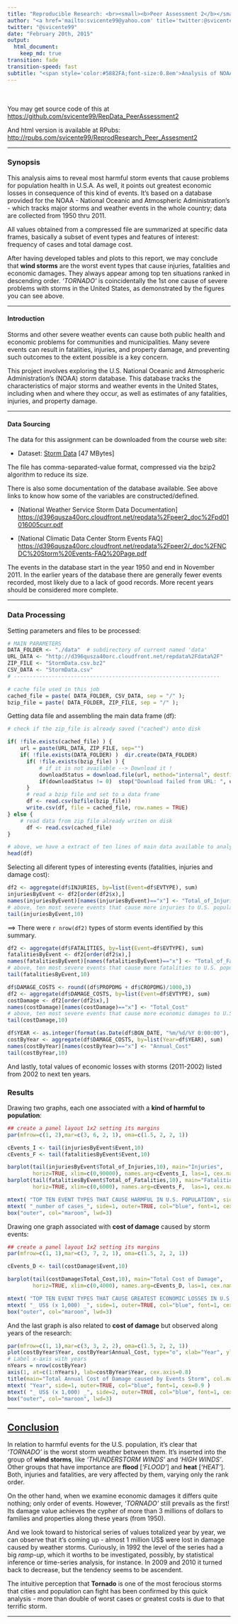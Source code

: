```yaml
---
title: "Reproducible Research: <br><small><b>Peer Assessment 2</b></small>"
author: "<a href='mailto:svicente99@yahoo.com' title='twitter:@svicente99'>Sergio Vicente</a>"
twitter: "@svicente99"
date: "February 20th, 2015"
output: 
  html_document:
    keep_md: true
transition: fade
transition-speed: fast
subtitle: "<span style='color:#5882FA;font-size:0.8em'>Analysis of NOAA Storm Database - severity and harmfull consequences to population health</span>" 
---
```


<br><br>
You may get source code of this at <https://github.com/svicente99/RepData_PeerAssessment2> 

And html version is available at RPubs: <http://rpubs.com/svicente99/ReprodResearch_Peer_Assesment2>

* * * *

### Synopsis

This analysis aims to reveal most harmful storm events that cause problems for population health in U.S.A. As well, it points out greatest economic losses in consequence of this kind of events.
It's based on a database provided for the NOAA - National Oceanic and Atmospheric Administration's - which tracks major storms and weather events in the whole country; data are collected from 1950 thru 2011.

All values obtained from a compressed file are summarized at specific data frames, basically a subset of event types and features of interest: frequency of cases and total damage cost.

After having developed tables and plots to this report, we may conclude that **wind storms** are the worst event types that cause injuries, fatalities and economic damages. They always appear among top ten situations ranked in descending order. _'TORNADO'_ is coincidentally the 1st one cause of severe problems with storms in the United States, as demonstrated by the figures you can see above.

------------

#### Introduction

Storms and other severe weather events can cause both public health and economic problems for communities and municipalities. Many severe events can result in fatalities, injuries, and property damage, and preventing such outcomes to the extent possible is a key concern.

This project involves exploring the U.S. National Oceanic and Atmospheric Administration's (NOAA) storm database. This database tracks the characteristics of major storms and weather events in the United States, including when and where they occur, as well as estimates of any fatalities, injuries, and property damage.

---------

#### Data Sourcing

The data for this assignment can be downloaded from the course web site:

* Dataset: <a href="https://d396qusza40orc.cloudfront.net/repdata%2Fdata%2FStormData.csv.bz2">Storm Data</a> [47 MBytes]

The file has comma-separated-value format, compressed via the bzip2 algorithm to reduce its size. 

There is also some documentation of the database available. See above links to know how some of the variables are constructed/defined.

* [National Weather Service Storm Data Documentation]
    <https://d396qusza40orc.cloudfront.net/repdata%2Fpeer2_doc%2Fpd01016005curr.pdf>

* [National Climatic Data Center Storm Events FAQ]
    <https://d396qusza40orc.cloudfront.net/repdata%2Fpeer2/_doc%2FNCDC%20Storm%20Events-FAQ%20Page.pdf>

The events in the database start in the year 1950 and end in November 2011. In the earlier years of the database there are generally fewer events recorded, most likely due to a lack of good records. More recent years should be considered more complete.

---------

### Data Processing

Setting parameters and files to be processed:

```r

# MAIN PARAMETERS
DATA_FOLDER <- "./data"  # subdirectory of current named 'data'
URL_DATA <- "http://d396qusza40orc.cloudfront.net/repdata%2Fdata%2F"
ZIP_FILE <- "StormData.csv.bz2"
CSV_DATA <- "StormData.csv"
# -----------------------------------------------------------------

# cache file used in this job
cached_file = paste( DATA_FOLDER, CSV_DATA, sep = "/" );
bzip_file = paste( DATA_FOLDER, ZIP_FILE, sep = "/" );

```

Getting data file and assembling the main data frame (df):

```r

# check if the zip_file is already saved ("cached") onto disk

if( !file.exists(cached_file) ) {
    url = paste(URL_DATA, ZIP_FILE, sep="")
    if( !file.exists(DATA_FOLDER) )  dir.create(DATA_FOLDER)
	  if( !file.exists(bzip_file) ) { 
		  # if it is not available --> Download it !
		  downloadStatus = download.file(url, method="internal", destfile=bzip_file)
	      if(downloadStatus != 0)  stop("Download failed from URL: ", url)
	  }
	  # read a bzip file and set to a data frame
	  df <- read.csv(bzfile(bzip_file))
	  write.csv(df, file = cached_file, row.names = TRUE)
} else {
    # read data from zip file already writen on disk
	  df <- read.csv(cached_file)
}

# above, we have a extract of ten lines of main data available to analyse
head(df)
```

Selecting all diferent types of interesting events (fatalities, injuries and damage cost):

```r
df2 <- aggregate(df$INJURIES, by=list(Event=df$EVTYPE), sum)
injuriesByEvent <- df2[order(df2$x),]
names(injuriesByEvent)[names(injuriesByEvent)=="x"] <- "Total_of_Injuries"
# above, ten most severe events that cause more injuries to U.S. population 
tail(injuriesByEvent,10)
```

==> There were `r nrow(df2)` types of storm events identified by this summary.

```r
df2 <- aggregate(df$FATALITIES, by=list(Event=df$EVTYPE), sum)
fatalitiesByEvent <- df2[order(df2$x),]
names(fatalitiesByEvent)[names(fatalitiesByEvent)=="x"] <- "Total_of_Fatalities"
# above, ten most severe events that cause more fatalities to U.S. population 
tail(fatalitiesByEvent,10)
```

```r
df$DAMAGE_COSTS <- round((df$PROPDMG + df$CROPDMG)/1000,3)
df2 <- aggregate(df$DAMAGE_COSTS, by=list(Event=df$EVTYPE), sum)
costDamage <- df2[order(df2$x),]
names(costDamage)[names(costDamage)=="x"] <- "Total_Cost"
# above, ten most severe events that cause more economic damages to U.S. population 
tail(costDamage,10)
```

```r
df$YEAR <- as.integer(format(as.Date(df$BGN_DATE, "%m/%d/%Y 0:00:00"), "%Y"))
costByYear <- aggregate(df$DAMAGE_COSTS, by=list(Year=df$YEAR), sum)
names(costByYear)[names(costByYear)=="x"] <- "Annual_Cost"
tail(costByYear,10)
```

And lastly, total values of economic losses with storms (2011-2002) listed from 2002 to next ten years.

### Results

Drawing two graphs, each one associated with a **kind of harmful to population**:

```r

## create a panel layout 1x2 setting its margins
par(mfrow=c(1, 2),mar=c(3, 6, 2, 1), oma=c(1.5, 2, 2, 1))													

cEvents_I <- tail(injuriesByEvent$Event,10)
cEvents_F <- tail(fatalitiesByEvent$Event,10)

barplot(tail(injuriesByEvent$Total_of_Injuries,10), main="Injuries", 
        horiz=TRUE, xlim=c(0,90000), names.arg=cEvents_I, las=1, cex.names=0.7)
barplot(tail(fatalitiesByEvent$Total_of_Fatalities,10), main="Fatalities", 
        horiz=TRUE, xlim=c(0,6000), names.arg=cEvents_F,  las=1, cex.names=0.7)

mtext( "TOP TEN EVENT TYPES THAT CAUSE HARMFUL IN U.S. POPULATION", side=3, outer=TRUE, col="blue", font=2, cex=1.15 )  
mtext( "_number of cases_", side=1, outer=TRUE, col="blue", font=1, cex=0.9 )  
box("outer", col="maroon", lwd=3) 

```


Drawing one graph associated with **cost of damage** caused by storm events:

```r

## create a panel layout 1x2 setting its margins
par(mfrow=c(1, 1),mar=c(3, 7, 2, 1), oma=c(1.5, 2, 2, 1))  												

cEvents_D <- tail(costDamage$Event,10)

barplot(tail(costDamage$Total_Cost,10), main="Total Cost of Damage", 
        horiz=TRUE, xlim=c(0,4000), names.arg=cEvents_D, las=1, cex.names=0.7)

mtext( "TOP TEN EVENT TYPES THAT CAUSE GREATEST ECONOMIC LOSSES IN U.S. POPULATION", side=3,   outer=TRUE, col="blue", font=2, cex=1.0 )  
mtext( "_ US$ (x 1,000) _", side=1, outer=TRUE, col="blue", font=1, cex=0.9 )  
box("outer", col="maroon", lwd=3) 

```


And the last graph is also related to **cost of damage** but observed along years of the research:

```r

par(mfrow=c(1, 1),mar=c(3, 3, 2, 2), oma=c(1.5, 2, 2, 1))    											
plot(costByYear$Year, costByYear$Annual_Cost, type="o", xlab="Year", ylab="US$ x 1,000")
# Label x-axis with years
nYears = nrow(costByYear)
axis(1, at=c(1:nYears), lab=costByYear$Year, cex.axis=0.8)
title(main="Total Annual Cost of Damage caused by Events Storm", col.main="blue", font.main=4)
mtext( "Year", side=1, outer=TRUE, col="blue", font=1, cex=0.9 )  
mtext( "_ US$ (x 1,000) _", side=2, outer=TRUE, col="blue", font=1, cex=0.8 )  
box("outer", col="maroon", lwd=3) 

```

* * * *

## <u>Conclusion</u>

In relation to harmful events for the U.S. population, it's clear that _'TORNADO'_ is the worst storm weather between them. It's inserted into the group of **wind storms**, like _'THUNDERSTORM WINDS'_ and _'HIGH WINDS'_. Other groups that have importance are **flood** [_'FLOOD'_] and **heat** [_'HEAT'_]. Both, injuries and fatalities, are very affected by them, varying only the rank order.

On the other hand, when we examine economic damages it differs quite nothing; only order of events. However, _'TORNADO'_ still prevails as the first! Its damage value achieves the cypher of more than 3 millions of dollars to families and properties along these years (from 1950). 

And we look toward to historical series of values totalized year by year, we can observe that it's coming up - almost 1 million US$ were lost in damage caused by weather storms. Curiously, in 1992 the level of the series had a big _ramp-up_, which it worths to be investigated, possibly, by statistical inference or time-series analysis, for instance. In 2009 and 2010 it turned back to decrease, but the tendency seems to be ascendent.

The intuitive perception that **Tornado** is one of the most ferocious storms that cities and population can fight has been confirmed by this quick analysis - more than double of worst cases or greatest costs is due to that terrific storm.

* * * *
